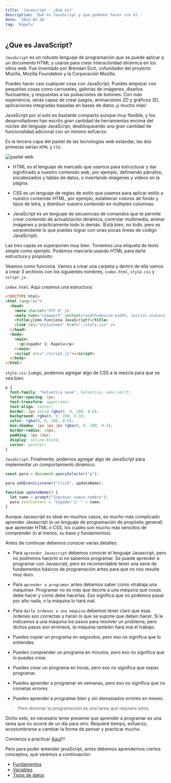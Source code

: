 ```yaml
---
title: 'Javascript - ¿Qué es?'
description: 'Qué es JavaScript y que podemos hacer con él.'
date: '2022-02-16'
tag: 'Kapelu'
---
```

<article>

<h1>¿Que es JavaScript?</h1>

`JavaScript` es un robusto lenguaje de programación que se puede aplicar a un documento HTML y usarse para crear interactividad dinámica en los sitios web. Fue inventado por Brendan Eich, cofundador del proyecto Mozilla, Mozilla Foundation y la Corporación Mozilla.

Puedes hacer casi cualquier cosa con JavaScript. Puedes empezar con pequeñas cosas como carruseles, galerías de imágenes, diseños fluctuantes, y respuestas a las pulsaciones de botones. Con más experiencia, serás capaz de crear juegos, animaciones 2D y gráficos 3D, aplicaciones integradas basadas en bases de datos ¡y mucho más!

JavaScript por sí solo es bastante compacto aunque muy flexible, y los desarrolladores han escrito gran cantidad de herramientas encima del núcleo del lenguaje JavaScript, desbloqueando una gran cantidad de funcionalidad adicional con un mínimo esfuerzo.

Es la tercera capa del pastel de las tecnologías web estándar, las dos primeras serian `HTML` y `CSS`.

![pastel web](./images/javascript/00-que-es/00-pastel-web.png)

- HTML es el lenguaje de marcado que usamos para estructurar y dar significado a nuestro contenido web, por ejemplo, definiendo párrafos, encabezados y tablas de datos, o insertando imágenes y videos en la página.

- CSS es un lenguaje de reglas de estilo que usamos para aplicar estilo a nuestro contenido HTML, por ejemplo, establecer colores de fondo y tipos de letra, y distribuir nuestro contenido en múltiples columnas.

- JavaScript es un lenguaje de secuencias de comandos que te permite crear contenido de actualización dinámica, controlar multimedia, animar imágenes y prácticamente todo lo demás. (Está bien, no todo, pero es sorprendente lo que puedes lograr con unas pocas líneas de código JavaScript).

Las tres capas se superponen muy bien. Tomemos una etiqueta de texto simple como ejemplo. Podemos marcarla usando HTML para darle estructura y propósito:

Veamos como funciona. Vamos a crear una carpeta y dentro de ella vamos a crear 3 archivos con los siguientes nombres, `index.html`, `style.css` y `script.js`.

`index.html`: Aqui creamos una estructura.

```html
<!DOCTYPE html>
<html lang="es">
  <head>
    <meta charset="UTF-8" />
    <meta name="viewport" content="width=device-width, initial-scale=1.0" />
    <title>¿Como Funciona JavaScript?</title>
    <link rel="stylesheet" href="./style.css" />
  </head>
  <body>
    <main>
      <p>Jugador 1: Kapelu</p>
    </main>
    <script src="./script.js"></script>
  </body>
</html>
```

`style.css`: Luego, podemos agregar algo de CSS a la mezcla para que se vea bien.

```css
p {
  font-family: "helvetica neue", helvetica, sans-serif;
  letter-spacing: 1px;
  text-transform: uppercase;
  text-align: center;
  border: 2px solid rgba(0, 0, 200, 0.6);
  background: rgba(0, 0, 200, 0.3);
  color: rgba(0, 0, 200, 0.6);
  box-shadow: 1px 1px 2px rgba(0, 0, 200, 0.4);
  border-radius: 10px;
  padding: 3px 10px;
  display: inline-block;
  cursor: pointer;
}
```

`JavaScript`: Finalmente, podemos agregar algo de JavaScript para implementar un comportamiento dinámico.

```js
const para = document.querySelector("p");

para.addEventListener("click", updateName);

function updateName() {
  let name = prompt("Ingresar nuevo nombre");
  para.textContent = "Jugador 1: " + name;
}
```

Aunque Javascript es ideal en muchos casos, es mucho más complicado aprender Javascript (o un lenguaje de programación de propósito general) que aprender HTML o CSS, los cuales son mucho más sencillos de comprender (o al menos, su base y fundamentos).

Antes de continuar debemos conocer varias detalles:

* Para `aprender Javascript` debemos conocer el lenguaje Javascript, pero no podremos hacerlo si no sabemos programar. Se puede aprender a programar con Javascript, pero es recomendable tener una serie de fundamentos básicos de programación antes para que no nos resulte muy duro.

* Para `aprender a programar` antes debemos saber como «trabaja una máquina». Programar no es más que decirle a una máquina que cosas debe hacer y como debe hacerlas. Eso significa que no podemos pasar por alto nada, o la máquina lo hará mal.

* Para `darle órdenes a una máquina` debemos tener claro que esas órdenes son correctas y harán lo que se supone que deben hacer. Si le indicamos a una máquina los pasos para resolver un problema, pero dichos pasos son erróneos, la máquina también hará mal el trabajo.


* Puedes copiar un programa en segundos, pero eso no significa que lo entiendas.
* Puedes comprender un programa en minutos, pero eso no significa que lo puedas crear.
* Puedes crear un programa en horas, pero eso no significa que sepas programar.
* Puedes aprender a programar en semanas, pero eso no significa que no cometas errores.
* Puedes aprender a programar bien y sin demasiados errores en meses.

> Pero dominar la programación es una tarea que requiere años.

Dicho esto, es necesario tener presente que aprender a programar es una tarea que no ocurre de un día para otro. Requiere tiempo, esfuerzo, acostumbrarse a cambiar la forma de pensar y practicar mucho.


Comienza a practicar [Aqui](https://codepen.io/kapelu/pen/RwOvRmP)!!!

Pero para poder entender javaScript, antes debemos aprendernos ciertos conceptos, que veremos a continuación:

* [Fundamentos](/js-fundamentos-00-conceptos-previos.md)
* [Variables](/js-fundamentos-01-variables.md)
* [Tipos de datos](/js-fundamentos-02-tipos-de-datos.md)
</article>
